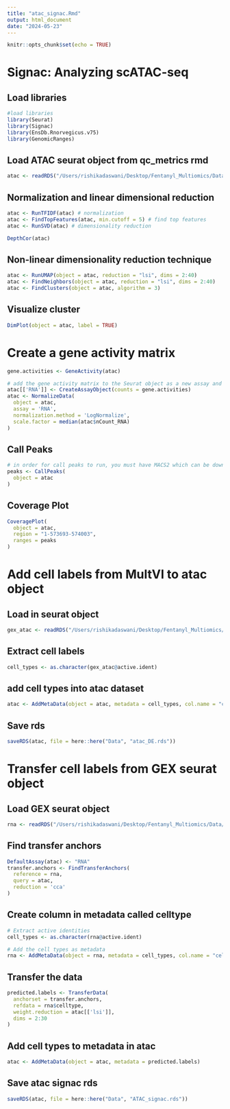 ```yaml
---
title: "atac_signac.Rmd"
output: html_document
date: "2024-05-23"
---
```


```r
knitr::opts_chunk$set(echo = TRUE)
```

# Signac: Analyzing scATAC-seq 

## Load libraries 
```r
#load libraries
library(Seurat)
library(Signac)
library(EnsDb.Rnorvegicus.v75)
library(GenomicRanges)
```

## Load ATAC seurat object from qc_metrics rmd 
```r
atac <- readRDS("/Users/rishikadaswani/Desktop/Fentanyl_Multiomics/Data/ATAC_subset.rds")
```

## Normalization and linear dimensional reduction 
```r
atac <- RunTFIDF(atac) # normalization 
atac <- FindTopFeatures(atac, min.cutoff = 5) # find top features 
atac <- RunSVD(atac) # dimensionality reduction 

DepthCor(atac)
```

## Non-linear dimensionality reduction technique 
```r
atac <- RunUMAP(object = atac, reduction = "lsi", dims = 2:40)
atac <- FindNeighbors(object = atac, reduction = "lsi", dims = 2:40)
atac <- FindClusters(object = atac, algorithm = 3)
```

## Visualize cluster 
```r
DimPlot(object = atac, label = TRUE)
```







# Create a gene activity matrix 
```r
gene.activities <- GeneActivity(atac)

# add the gene activity matrix to the Seurat object as a new assay and normalize it
atac[['RNA']] <- CreateAssayObject(counts = gene.activities)
atac <- NormalizeData(
  object = atac,
  assay = 'RNA',
  normalization.method = 'LogNormalize',
  scale.factor = median(atac$nCount_RNA)
)
```

## Call Peaks 
```r
# in order for call peaks to run, you must have MACS2 which can be downloaded by using the conda - "conda install bioconda::macs2" or pip - "pip install MACS2". 
peaks <- CallPeaks(
  object = atac
)
```

## Coverage Plot 
```r
CoveragePlot(
  object = atac,
  region = "1-573693-574003",
  ranges = peaks
)
```

# Add cell labels from MultVI to atac object 

## Load in seurat object 
```r
gex_atac <- readRDS("/Users/rishikadaswani/Desktop/Fentanyl_Multiomics/Data/GEX_ATAC_Seur.rds")
```

## Extract cell labels 
```r
cell_types <- as.character(gex_atac@active.ident)
```

## add cell types into atac dataset 
```r
atac <- AddMetaData(object = atac, metadata = cell_types, col.name = "celltype")
```

## Save rds 
```r
saveRDS(atac, file = here::here("Data", "atac_DE.rds"))
```


# Transfer cell labels from GEX seurat object 

## Load GEX seurat object 
```r
rna <- readRDS("/Users/rishikadaswani/Desktop/Fentanyl_Multiomics/Data/GEX_ATAC_Seur.rds")
```

## Find transfer anchors 
```r
DefaultAssay(atac) <- "RNA"
transfer.anchors <- FindTransferAnchors(
  reference = rna,
  query = atac,
  reduction = 'cca'
)
```

## Create column in metadata called celltype 
```r
# Extract active identities
cell_types <- as.character(rna@active.ident)

# Add the cell types as metadata
rna <- AddMetaData(object = rna, metadata = cell_types, col.name = "celltype")
```

## Transfer the data 
```r
predicted.labels <- TransferData(
  anchorset = transfer.anchors,
  refdata = rna$celltype,
  weight.reduction = atac[['lsi']],
  dims = 2:30
)
```

## Add cell types to metadata in atac 
```r
atac <- AddMetaData(object = atac, metadata = predicted.labels)
```

## Save atac signac rds 
```r
saveRDS(atac, file = here::here("Data", "ATAC_signac.rds"))
```


